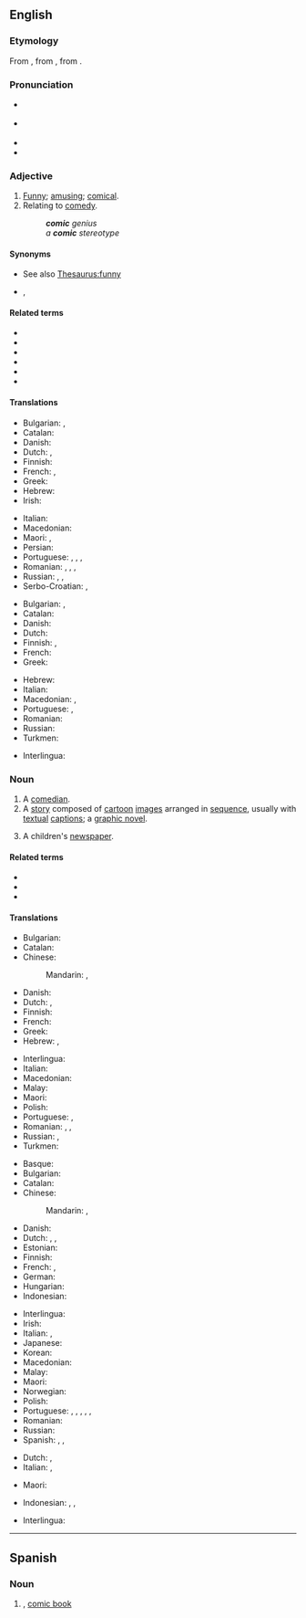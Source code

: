 {{also|Comic|cómic|còmic|çomıç}}
==English==
{{wikipedia}}

===Etymology===
From {{der|en|la|comicus}}, from {{der|en|grc|κωμικός||relating to comedy|sc=polytonic}}, from {{m|grc|κῶμος||carousal|sc=polytonic}}.

===Pronunciation===
* {{a|RP}} {{IPA|en|/ˈkɒmɪk/}}
* {{a|GenAm}} {{IPA|en|/ˈkɑmɪk/}}
* {{audio|en|en-us-comic.ogg|Audio (US)}}
* {{rhymes|en|ɒmɪk}}

===Adjective===
{{en-adj}}

# [[funny|Funny]]; [[amusing]]; [[comical]].
# Relating to [[comedy]].
#: '''''comic''' genius''
#: ''a '''comic''' stereotype''

====Synonyms====
* See also [[Thesaurus:funny]]
* {{sense|comedy}} {{l|en|comedic}}, {{l|en|comical}}

====Related terms====
* {{l|en|comedian}}
* {{l|en|comical}}
* {{l|en|comicality}}
* {{l|en|comically}}
* {{l|en|comicalness}}
* {{l|en|comic strip}}

====Translations====
{{trans-top|being funny}}
* Bulgarian: {{t+|bg|смешен}}, {{t+|bg|комичен}}
* Catalan: {{t+|ca|còmic}}
* Danish: {{t|da|komisk}}
* Dutch: {{t+|nl|grappig}}, {{t+|nl|komisch}}
* Finnish: {{t+|fi|koominen}}
* French: {{t+|fr|comique|m|f}}, {{t+|fr|cocasse|m|f}}
* Greek: {{t+|el|κωμικός|m}}
* Hebrew: {{t|he|קומי|m|tr=qomi}}
* Irish: {{t|ga|greannmhar}}
{{trans-mid}}
* Italian: {{t+|it|comico}}
* Macedonian: {{t|mk|комичен|m}}
* Maori: {{t|mi|hātakēhi}}, {{t|mi|whakakata}}
* Persian: {{t+|fa|کمیک|tr=komik|sc=fa-Arab}}
* Portuguese: {{t+|pt|cômico}} {{qualifier|Brazil}}, {{t+|pt|cómico}} {{qualifier|Portugal}}, {{t+|pt|engraçado}}, {{t+|pt|divertido}}
* Romanian: {{t+|ro|comic}}, {{t+|ro|haios}}, {{t+|ro|amuzant}}, {{t+|ro|caraghios}}
* Russian: {{t+|ru|коми́ческий}}, {{t+|ru|смешно́й}}, {{t+|ru|коми́чный}}
* Serbo-Croatian: {{t+|sh|kòmičan}}, {{t+|sh|smijéšan}}
{{trans-bottom}}

{{trans-top|related to comedy}}
* Bulgarian: {{t+|bg|комичен}}, {{t|bg|комедиен}}
* Catalan: {{t+|ca|còmic}}
* Danish: {{t|da|komisk}}
* Dutch: {{t+|nl|komisch}}
* Finnish: {{t+|fi|koominen}}, {{t+|fi|komedia|alt=komedia-}}
* French: {{t+|fr|comique|m|f}}
* Greek: {{t+|el|κωμικός|m}}
{{trans-mid}}
* Hebrew: {{t|he|קומי|m|tr=qomi}}
* Italian: {{t+|it|comico}}
* Macedonian: {{t|mk|комедиски|m}}, {{t|mk|комичен|m}}
* Portuguese: {{t+|pt|cômico}} {{qualifier|Brazil}}, {{t+|pt|cómico}} {{qualifier|Portugal}}
* Romanian: {{t+|ro|comic}}
* Russian: {{t+|ru|комеди́йный}}
* Turkmen: {{t|tk|wäşi }}
{{trans-bottom}}

{{checktrans-top}}
* Interlingua: {{t-check|ia|comic}}
{{trans-mid}}
{{trans-bottom}}

===Noun===
{{en-noun}}

# A [[comedian]].
# A [[story]] composed of [[cartoon]] [[image]]s arranged in [[sequence]], usually with [[textual]] [[caption]]s; a [[graphic novel]].
# {{lb|en|British}} A children's [[newspaper]].

====Related terms====
* {{l|en|comic book}}
* {{l|en|comic strip}}
* {{l|en|comics}}

====Translations====
{{trans-top|comedian}}
* Bulgarian: {{t+|bg|ко́мик|m}}
* Catalan: {{t+|ca|còmic|m}}
* Chinese:
*: Mandarin: {{t|cmn|喜劇演員|sc=Hani}}, {{t|cmn|喜剧演员|tr=xǐjù yǎnyuán|sc=Hani}}
* Danish: {{t|da|komiker|c}}
* Dutch: {{t+|nl|komiek|m}}, {{t+|nl|humorist|m}}
* Finnish: {{t+|fi|koomikko}}
* French: {{t+|fr|comédien|m}}
* Greek: {{t+|el|κωμικός|m|sc=Grek}}
* Hebrew: {{t+|he|קומיקאי|m|tr=qomiqai|sc=Hebr}}, {{t|he|קומיקאית|f|tr=qomiqait|sc=Hebr}}
{{trans-mid}}
* Interlingua: {{t|ia|comica|f}}
* Italian: {{t+|it|comico|m}}
* Macedonian: {{t|mk|ко́мичар|m}}
* Malay: {{t|ms|pelawak}}
* Maori: {{t|mi|kaiwhakakata}}
* Polish: {{t+|pl|komik|m}}
* Portuguese: {{t+|pt|comediante|m|f}}, {{t+|pt|humorista|m|f}}
* Romanian: {{t+|ro|comic|m}}, {{t+|ro|comedian|m}} {{qualifier|rare}}, {{t+|ro|comediană|f}} {{qualifier|rare}}
* Russian: {{t+|ru|ко́мик|m}}, {{t+|ru|эксце́нтрик|m}}
* Turkmen: {{t|tk|wäşi }}
{{trans-bottom}}

{{trans-top|cartoon story}}
* Basque: {{t|eu|komiki}}
* Bulgarian: {{t|bg|ко́микс|m}}
* Catalan: {{t+|ca|còmic}}
* Chinese:
*: Mandarin: {{t+|cmn|漫畫|sc=Hani}}, {{t+|cmn|漫画|tr=mànhuà|sc=Hani}}
* Danish: {{t+|da|tegneserie|c}}
* Dutch: {{t+|nl|strip|m}}, {{t+|nl|stripboek|n}}, {{t+|nl|stripverhaal|n}}
* Estonian: {{t|et|koomiks|p}}
* Finnish: {{t+|fi|sarjakuva}}
* French: {{t+|fr|bande dessinée|f}}, {{t+|fr|BD|f}}
* German: {{t+|de|Bildergeschichte|f}}
* Hungarian: {{t+|hu|képregény}}
* Indonesian: {{t+|id|komik}}
{{trans-mid}}
* Interlingua: {{t|ia|banda designate}}
* Irish: {{t|ga|greannán|m}}
* Italian: {{t+|it|fumetto|m}}, {{t+|it|striscia|f}}
* Japanese: {{t+|ja|漫画|tr=[[まんが]], manga|sc=Jpan}}
* Korean: {{t+|ko|만화}}
* Macedonian: {{t|mk|стрип|m}}
* Malay: {{t|ms|komik}}
* Maori: {{t|mi|kōmeke}}
* Norwegian: {{t+|no|tegneserie|m}}
* Polish: {{t+|pl|komiks|m}}
* Portuguese: {{t+|pt|cartum|m}}, {{t+|pt|história em quadrinhos|f}}, {{t|pt|história de quadrinhos|f}}, {{t+|pt|banda desenhada|f}}, {{t|pt|historinha|f}}, {{t+|pt|gibi|m}}
* Romanian: {{t+|ro|benzi desenate|f-p}}
* Russian: {{t+|ru|ко́микс|m}}
* Spanish: {{t+|es|cómic|m}}, {{t+|es|tebeo|m}}, {{t+|es|historieta|f}}
{{trans-bottom}}

{{trans-top|children's newspaper}}
* Dutch: {{t|nl|jeugdkrant}}, {{t|nl|kinderkrant}}
* Italian: {{t+|it|giornaletto|m}}, {{t+|it|giornalino|m}}
{{trans-mid}}
* Maori: {{t|mi|kōmeke}}
{{trans-bottom}}

{{checktrans-top}}
* Indonesian: {{t+check|id|komik}}, {{t+check|id|cergam}}, {{t-check|id|[[cerita]] [[gambar|bergambar]]}} <!-- was "[[cerita]] [[gambar|bergambar]]" - assumed sum-of-parts; if an idiom, use {{t}} instead of {{t-SOP}}. see [[User:Kephir/gadgets/xte#Translation_fixing]] -->
{{trans-mid}}
* Interlingua: {{t-check|ia|comico}}
{{trans-bottom}}

{{topics|en|Occupations|Comedy|People}}

----

==Spanish==

===Noun===
{{es-noun|m}}

# {{l|en|comic}}, [[comic book]]